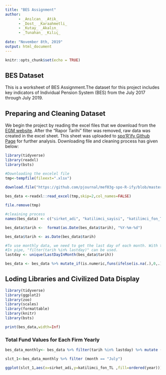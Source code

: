 ---
title: "BES Assignment"
author:
      - _Anılcan_ _Atik_
      - _Dost_ _Karaahmetli_
      - _Kutay_ _Akalın_
      - _Tunahan_ _Kılıç_
      
date: "November 8th, 2019"
output: html_document
---

```{r setup, include=FALSE}
knitr::opts_chunk$set(echo = TRUE)
```

## BES Dataset

This is a worksheet of BES Assignment.The dataset for this project includes key indicators of Individual Pension System (BES) from the July 2017 through July 2019.

## Preparing and Cleaning Dataset 
We begin the project by reading the excel files that we download from the [EGM website](https://www.egm.org.tr/bilgi-merkezi/istatistikler/). After the "Rapor Tarihi" filter was removed, raw data was created in the excel sheet. This sheet was uploaded to [spo'R'ify Github Page](https://github.com/pjournal/mef03g-spo-R-ify/tree/master/BES%20Assignment) for further analysis. Downloading file and cleaning process has given below:


```{r warning=FALSE,message=FALSE}
library(tidyverse)
library(readxl)
library(bsts)

#Downloading the excelel file
tmp<-tempfile(fileext=".xlsx")

download.file("https://github.com/pjournal/mef03g-spo-R-ify/blob/master/BES%20Assignment/BES_2017_07.2019.xlsx?raw=true",mode="wb",destfile=tmp)
                      
bes_data <-readxl::read_excel(tmp,skip=2,col_names=FALSE)

file.remove(tmp)

#cleaining process
names(bes_data) <- c("sirket_adi", "katilimci_sayisi", "katilimci_fon_TL", "devlet_katkisi_TL", "katki_payi_TL", "tarih", "ss_emekli_sayisi", "ss_bireysel_sozlesme", "ss_grup_bireysel_sozlesme", "ss_isveren_grup_sertifika", "ss_toplam", "yy_bireysel_TL", "yy_grup_bireysel_TL", "yy_isveren_grup_TL", "yy_toplam_TL")

bes_data$tarih <-  format(as.Date(bes_data$tarih), "%Y-%m-%d")

bes_data$tarih <- as.Date(bes_data$tarih)

#To use monthly data, we need to get the last day of each month. With this code, we select the last day of the month.
#In pipe, "filter(tarih %in% lastday)" can be used.
lastday <- unique(LastDayInMonth(bes_data$tarih))

bes_data <- bes_data %>% mutate_if(is.numeric,funs(ifelse(is.na(.),0,.)))

```



## Loding Libraries and Civilized Data Display
```{r warning=FALSE,message=FALSE}
library(tidyverse)
library(ggplot2)
library(zoo)
library(scales)
library(formattable)
library(knitr)
library(bsts)

print(bes_data,width=Inf)
```



### Total Fund Values for Each Firm Yearly
```{r fig.height=10, fig.width=10, fig.asp= .60}
bes_data_monthly<- bes_data %>% filter(tarih %in% lastday) %>% mutate (year = format(tarih,"%Y"),month=format(tarih,"%B")) 

slct_1<-bes_data_monthly %>% filter (month == "July")

ggplot(slct_1,aes(x=sirket_adi,y=katilimci_fon_TL ,fill=ordered(year))) +geom_bar(stat="identity",position="dodge") + labs(y="Total Funds",x="Firms",fill="") + theme(axis.text.x = element_text(angle = 90, hjust = 1))+scale_y_continuous(labels=comma) 

```
